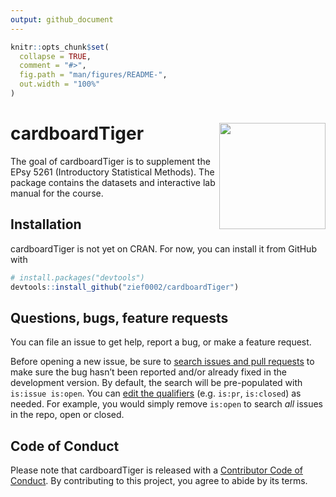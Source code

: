 ```yaml
---
output: github_document
---
```


<!-- README.md is generated from README.Rmd. Please edit that file -->

```r
knitr::opts_chunk$set(
  collapse = TRUE,
  comment = "#>",
  fig.path = "man/figures/README-",
  out.width = "100%"
)
```

# cardboardTiger <img src="man/figures/logo.png" align="right" height="170">

<!-- badges: start -->
<!-- [![R-CMD-check](https://github.com/rstudio-education/dsbox/workflows/R-CMD-check/badge.svg)](https://github.com/rstudio-education/dsbox/actions) -->
<!-- badges: end -->

The goal of cardboardTiger is to supplement the EPsy 5261 (Introductory Statistical Methods). The package contains the datasets and interactive lab manual for the course.

## Installation

<!--

You can install the released version of dsbox from [CRAN](https://CRAN.R-project.org) with:

``` r
install.packages("dsbox")
```
And the development version from [GitHub](https://github.com/) with:

-->

cardboardTiger is not yet on CRAN. For now, you can install it from GitHub with

```r
# install.packages("devtools")
devtools::install_github("zief0002/cardboardTiger")
```

## Questions, bugs, feature requests

You can file an issue to get help, report a bug, or make a feature request.

<!-- When filing an issue to get help or report a bug, please make a minimal **repr**oducible **ex**ample using the [reprex](https://reprex.tidyverse.org/) package.  -->
<!-- If you haven't heard of or used reprex before, you're in for a treat!  -->
<!-- Seriously, reprex will make all of your R-question-asking endeavors easier (which is a pretty insane ROI for the five to ten minutes it'll take you to learn what it's all about).  -->
<!-- For additional reprex pointers, check out the [Get help!](https://www.tidyverse.org/help/) section of the tidyverse site. -->

Before opening a new issue, be sure to [search issues and pull requests](https://github.com/zief0002/cardboardTiger/issues) to make sure the bug hasn't been reported and/or already fixed in the development version. 
By default, the search will be pre-populated with `is:issue is:open`. 
You can [edit the qualifiers](https://help.github.com/articles/searching-issues-and-pull-requests/) (e.g. `is:pr`, `is:closed`) as needed. 
For example, you would simply remove `is:open` to search _all_ issues in the repo, open or closed.

## Code of Conduct
  
Please note that cardboardTiger is released with a [Contributor Code of Conduct](https://contributor-covenant.org/version/2/0/CODE_OF_CONDUCT.html). 
By contributing to this project, you agree to abide by its terms.
